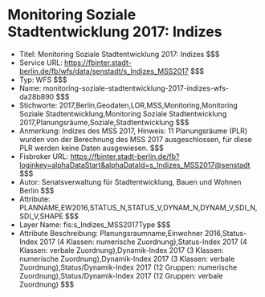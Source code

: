 # Monitoring Soziale Stadtentwicklung 2017: Indizes
- Titel: Monitoring Soziale Stadtentwicklung 2017: Indizes $$$
- Service URL: https://fbinter.stadt-berlin.de/fb/wfs/data/senstadt/s_Indizes_MSS2017 $$$
- Typ: WFS $$$
- Name: monitoring-soziale-stadtentwicklung-2017-indizes-wfs-da28b890 $$$
- Stichworte: 2017,Berlin,Geodaten,LOR,MSS,Monitoring,Monitoring Soziale Stadtentwicklung,Monitoring Soziale Stadtentwicklung 2017,Planungsräume,Soziale,Stadtentwicklung $$$
- Anmerkung: Indizes des MSS 2017, Hinweis: 11 Planungsräume (PLR) wurden von der Berechnung des MSS 2017 ausgeschlossen, für diese PLR werden keine Daten ausgewiesen. $$$
- Fisbroker URL: https://fbinter.stadt-berlin.de/fb?loginkey=alphaDataStart&alphaDataId=s_Indizes_MSS2017@senstadt $$$
- Autor: Senatsverwaltung für Stadtentwicklung, Bauen und Wohnen Berlin $$$
- Attribute: PLANNAME,EW2016,STATUS_N,STATUS_V,DYNAM_N,DYNAM_V,SDI_N,SDI_V,SHAPE $$$
- Layer Name: fis:s_Indizes_MSS2017Type $$$
- Attribute Beschreibung: Planungsraumname,Einwohner 2016,Status-Index 2017  (4 Klassen: numerische Zuordnung),Status-Index 2017   (4 Klassen: verbale Zuordnung),Dynamik-Index 2017 (3 Klassen: numerische Zuordnung),Dynamik-Index 2017 (3 Klassen: verbale Zuordnung),Status/Dynamik-Index 2017 (12 Gruppen: numerische Zuordnung),Status/Dynamik-Index 2017 (12 Gruppen: verbale Zuordnung) $$$
